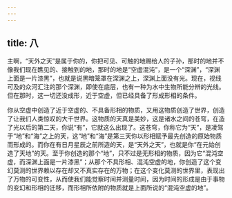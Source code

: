 ```yaml
---
---
---
```

title: 八
---

主啊，“天外之天”是属于你的，你把可见、可触的地赐给人的子孙，那时的地并不像我们现在瞧见的、接触到的地，那时的地是“空虚混沌”，是一个“深渊”，“深渊上面是一片漆黑”，也就是说黑暗笼罩在深渊之上，深渊上面没有光。现在，视线可及的众河汇注的那个深渊，即使在底层，也有一种为水中生物所能分辨的光线。但在那时，这一切还没成形，近于空虚，但已经具备了形成形相的条件。

你从空虚中创造了近于空虚的、不具备形相的物质，又用这物质创造了世界，创造了让我们人类惊叹的大千世界。这物质的天真是美妙，这是诸水之间的苍穹，在造了光以后的第二天，你说“有”，它就这么出现了。这苍穹，你称它为“天”，是凌驾于“地”和“海”之上的天，这“地”和“海”是第三天你以形相赋予最先创造的原始物质而形成的。而你在有日月星辰之前所造的天，是“天外之天”，也就是你“在元始创造了天地”的天。至于你创造的那个“地”，只不过是无形相的物质，因为它“混沌空虚，而深渊上面是一片漆黑”；从那个不具形相、混沌空虚的地，你创造了这个变幻莫测的世界赖以存在却又不真实存在的万物；在这个变化莫测的世界里，表现出了万物的可变性，从而使我们能觉察时间并测量时间，因为时间的形成是由于事物的变幻和形相的迁移，而形相所依附的物质就是上面所说的“混沌空虚的地”。